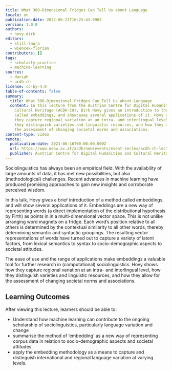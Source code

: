 ```yaml
---
title: What 300-Dimensional Fridges Can Tell Us about Language
locale: en
publication-date: 2022-06-23T16:25:43.998Z
version: 1.0.0
authors:
  - hovy-dirk
editors:
  - still-laura
  - wiencek-florian
contributors: []
tags:
  - scholarly-practice
  - machine-learning
sources:
  - dariah
  - acdh-ch
license: cc-by-4.0
table-of-contents: false
summary:
  title: What 300-Dimensional Fridges Can Tell Us about Language
  content: In this lecture from the Austrian Centre for Digital Humanities and
    Cultural Heritage (ACDH-CH), Dirk Hovy gives an introduction to the method
    called embeddings, and showcases several applications of it. Hovy shows how
    they capture regional variation at an intra- and interlingual level, how
    they distinguish varieties and linguistic resources, and how they allow for
    the assessment of changing societal norms and associations.
content-type: video
remote:
  publication-date: 2021-06-16T00:00:00.000Z
  url: https://www.oeaw.ac.at/acdh/newsevents/event-series/acdh-ch-lecture-72
  publisher: Austrian Centre for Digital Humanities and Cultural Heritage (ACDH-CH)
---
```

Sociolinguistics has always been an empirical field. With the availability of large amounts of data, it has met new possibilities, but also (methodological) challenges. Recent advances in machine learning have produced promising approaches to gain new insights and corroborate perceived wisdom.

In this talk, Hovy gives a brief introduction of a method called embeddings, and will show several applications of it. Embeddings are a new way of representing words (a direct implementation of the distributional hypothesis by Firth) as points in in a multi-dimensional vector space. This is not unlike arranging word magnets on a fridge. Each word’s position relative to all others is determined by the contextual similarity to all other words, thereby determining semantic and syntactic groupings. The resulting vector representations of words have turned out to capture a variety of latent factors, from lexical semantics to syntax to socio-demographic aspects to societal attitudes.

The ease of use and the range of applications make embeddings a valuable tool for further research in (computational) sociolinguistics. Hovy shows how they capture regional variation at an intra- and interlingual level, how they distinguish varieties and linguistic resources, and how they allow for the assessment of changing societal norms and associations.

## Learning Outcomes

After viewing this lecture, learners should be able to:

* Understand how machine learning can contribute to the ongoing scholarship of sociolinguistics, particularly language variation and change
* summarise the method of ‘embedding’ as a new way of representing corpus data in relation to socio-demographic aspects and societal attitudes.
* apply the embedding methodology as a means to capture and distinguish international and regional language variation at varying levels.

<VideoCard provider="youtube" id="tlbJSoHg6a0" title="What 300-Dimensional Fridges Can Tell Us about Language" subtitle="Click here to view" image="images/acdh-ch-video.png" />
